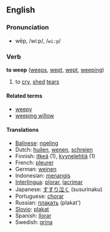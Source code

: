 ==English==
=== Pronunciation ===
*wēp, /wiːp/, /<tt>wi:p</tt>/

=== Verb ===
'''to weep''' ([[weeps]], [[wept]], [[wept]], [[weeping]])

# to [[cry]], [[shed]] [[tear]]s

====Related terms====
*[[weepy]]
*[[weeping willow]]

==== Translations ====
*[[Balinese]]: [[ngeling]]
*Dutch: [[huilen]], [[wenen]], [[schreien]]
*Finnish: [[itkeä]] (1), [[kyynelehtiä]] (1)
*French: [[pleurer]]
*German: [[weinen]]
*Indonesian: [[tangis|menangis]]
*[[Interlingua]]: [[plorar]], [[lacrimar]]
*Japanese: [[すすり泣く]] (susurinaku)
*Portuguese: [[chorar]]
*Russian: [[плакать]] (plakat')
*[[Slovio]]: [[plakat]]
*Spanish: [[llorar]]
*Swedish: [[grina]]
